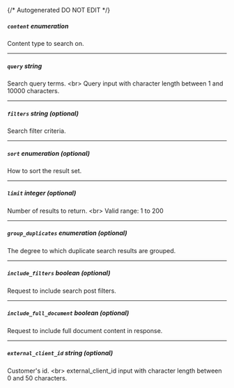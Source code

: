 {/* Autogenerated DO NOT EDIT  */}

##### `content` _enumeration_
Content type to search on.
<Collapsible openLabel={Labels.showProperties} closeLabel={Labels.hideProperties}>
    <ContentChoice/>
</Collapsible>

---
##### `query` _string_
Search query terms. \<br\> Query input with character length between 1 and 10000 characters.


---
##### `filters` _string (optional)_
Search filter criteria.

---
##### `sort` _enumeration (optional)_
How to sort the result set.
<Collapsible openLabel={Labels.showProperties} closeLabel={Labels.hideProperties}>
    <SortChoice/>
</Collapsible>

---
##### `limit` _integer (optional)_
Number of results to return. \<br\> Valid range: 1 to 200


---
##### `group_duplicates` _enumeration (optional)_
The degree to which duplicate search results are grouped.
<Collapsible openLabel={Labels.showProperties} closeLabel={Labels.hideProperties}>
    <GroupingChoice/>
</Collapsible>

---
##### `include_filters` _boolean (optional)_
Request to include search post filters.

---
##### `include_full_document` _boolean (optional)_
Request to include full document content in response.

---
##### `external_client_id` _string (optional)_
Customer's id. \<br\> external_client_id input with character length between 0 and 50 characters.



